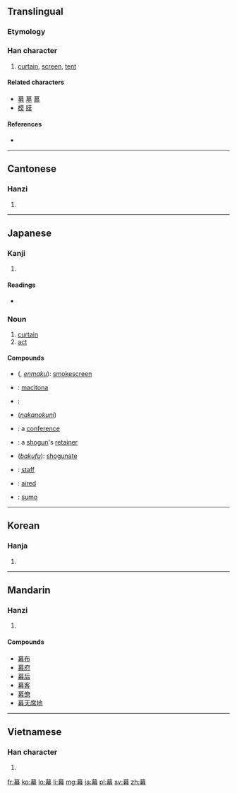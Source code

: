 ==Translingual==

===Etymology===
{{Han compound|莫|巾|c1=p|c2=s|t2=cloth|ls=psc}}

===Han character===
{{Han char|rn=50|rad=巾|as=11|sn=14|four=4422<sub>7</sub>|canj=廿日大月 (TAKB)|ids=⿱[[莫]][[巾]]}}

# [[curtain]], [[screen]], [[tent]]

====Related characters====
* [[募]] [[墓]] [[慕]]
* [[模]] [[膜]]

====References====
* {{Han ref|kx=0335.290|dkj=09051|dj=0642.320|hdz=10749.070|uh=5E55|ud=24149|bh=B9F5|bd=47605}}

----

==Cantonese==

===Hanzi===
{{yue-hanzi|jyut=[[mok6]]|y=mok6}}

# {{defn|lang=yue|sort=巾11}}

----

==Japanese==

===Kanji===
{{ja-kanji|grade=6|rs=巾11}}

# {{defn|lang=ja|sort=巾11}}

====Readings====
* {{ja-readings|on=[[まく]] (maku), [[ばく]] (baku)|kun=[[おおう]] (oou)}}

===Noun===
{{ja-noun|まく}}

# [[curtain]]
# [[act]] {{gloss|division of theatrical performance}}

====Compounds====
* {{l|ja|煙幕}} ({{l|ja|えんまく}}, ''[[enmaku]]''): [[smokescreen]]
* {{l|ja|幕営}}: [[macitona]]
* {{l|ja|幕燕}}: 
* {{l|ja|幕下}} (''[[nakanokuni]]'')
* {{l|ja|幕議}}: a [[conference]]
* {{l|ja|幕臣}}: a [[shogun]]'s [[retainer]]
* {{l|ja|幕府}} (''[[bakufu]]''): [[shogunate]]
* {{l|ja|幕僚}}: [[staff]]
* {{l|ja|幕間}}: [[aired]]
* {{l|ja|幕内}}: [[sumo]]

----

==Korean==

===Hanja===
{{ko-hanja|hangeul=[[막]]|rv=mak|mr=mak|y=mak}}

# {{defn|lang=ko|sort=巾11}}

----

==Mandarin==

===Hanzi===
{{cmn-hanzi|pin=[[mù]] ([[mu4]])|wg=mu<sup>4</sup>}}

# {{defn|lang=cmn|sort=巾11}}

====Compounds====
* [[幕布]]
* [[幕府]]
* [[幕后]]
* [[幕客]]
* [[幕僚]]
* [[幕天席地]]

----

==Vietnamese==

===Han character===
{{vi-hantu|[[mạc]]|rs=巾11}}

# {{defn|lang=vi|sort=巾11}}

[[fr:幕]]
[[ko:幕]]
[[lo:幕]]
[[li:幕]]
[[mg:幕]]
[[ja:幕]]
[[pl:幕]]
[[sv:幕]]
[[zh:幕]]